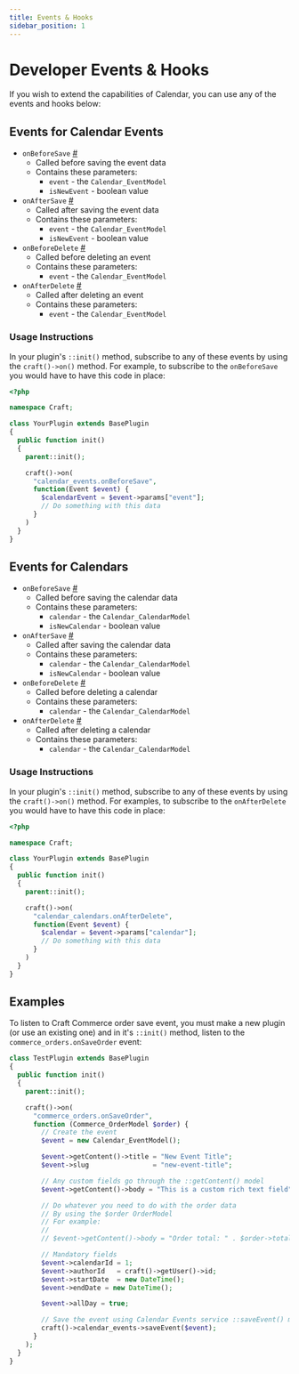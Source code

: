 ```yaml
---
title: Events & Hooks
sidebar_position: 1
---
```


# Developer Events & Hooks

If you wish to extend the capabilities of Calendar, you can use any of the events and hooks below:

## Events for Calendar Events

- `onBeforeSave` <a href="#event-onbeforesave-event" id="event-onbeforesave-event" className="docs-anchor">#</a>
  - Called before saving the event data
  - Contains these parameters:
    - `event` - the `Calendar_EventModel`
    - `isNewEvent` - boolean value
- `onAfterSave` <a href="#event-onaftersave-event" id="event-onaftersave-event" className="docs-anchor">#</a>
  - Called after saving the event data
  - Contains these parameters:
    - `event` - the `Calendar_EventModel`
    - `isNewEvent` - boolean value
- `onBeforeDelete` <a href="#event-onbeforedelete-event" id="event-onbeforedelete-event" className="docs-anchor">#</a>
  - Called before deleting an event
  - Contains these parameters:
    - `event` - the `Calendar_EventModel`
- `onAfterDelete` <a href="#event-onafterdelete-event" id="event-onafterdelete-event" className="docs-anchor">#</a>
  - Called after deleting an event
  - Contains these parameters:
    - `event` - the `Calendar_EventModel`

### Usage Instructions

In your plugin's `::init()` method, subscribe to any of these events by using the `craft()->on()` method. For example, to subscribe to the `onBeforeSave` you would have to have this code in place:

```php showLineNumbers
<?php

namespace Craft;

class YourPlugin extends BasePlugin
{
  public function init()
  {
    parent::init();

    craft()->on(
      "calendar_events.onBeforeSave",
      function(Event $event) {
        $calendarEvent = $event->params["event"];
        // Do something with this data
      }
    )
  }
}
```

## Events for Calendars

- `onBeforeSave` <a href="#event-onbeforesave-calendar" id="event-onbeforesave-calendar" className="docs-anchor">#</a>
  - Called before saving the calendar data
  - Contains these parameters:
    - `calendar` - the `Calendar_CalendarModel`
    - `isNewCalendar` - boolean value
- `onAfterSave` <a href="#event-onaftersave-calendar" id="event-onaftersave-calendar" className="docs-anchor">#</a>
  - Called after saving the calendar data
  - Contains these parameters:
    - `calendar` - the `Calendar_CalendarModel`
    - `isNewCalendar` - boolean value
- `onBeforeDelete` <a href="#event-onbeforedelete-calendar" id="event-onbeforedelete-calendar" className="docs-anchor">#</a>
  - Called before deleting a calendar
  - Contains these parameters:
    - `calendar` - the `Calendar_CalendarModel`
- `onAfterDelete` <a href="#event-onafterdelete-calendar" id="event-onafterdelete-calendar" className="docs-anchor">#</a>
  - Called after deleting a calendar
  - Contains these parameters:
    - `calendar` - the `Calendar_CalendarModel`

### Usage Instructions

In your plugin's `::init()` method, subscribe to any of these events by using the `craft()->on()` method. For examples, to subscribe to the `onAfterDelete` you would have to have this code in place:

```php showLineNumbers
<?php

namespace Craft;

class YourPlugin extends BasePlugin
{
  public function init()
  {
    parent::init();

    craft()->on(
      "calendar_calendars.onAfterDelete",
      function(Event $event) {
        $calendar = $event->params["calendar"];
        // Do something with this data
      }
    )
  }
}
```

## Examples

To listen to Craft Commerce order save event, you must make a new plugin (or use an existing one) and in it's `::init()` method, listen to the `commerce_orders.onSaveOrder` event:

```php showLineNumbers
class TestPlugin extends BasePlugin
{
  public function init()
  {
    parent::init();

    craft()->on(
      "commerce_orders.onSaveOrder",
      function (Commerce_OrderModel $order) {
        // Create the event
        $event = new Calendar_EventModel();

        $event->getContent()->title = "New Event Title";
        $event->slug				= "new-event-title";

        // Any custom fields go through the ::getContent() model
        $event->getContent()->body = "This is a custom rich text field";

        // Do whatever you need to do with the order data
        // By using the $order OrderModel
        // For example:
        //
        // $event->getContent()->body = "Order total: " . $order->totalPrice;

        // Mandatory fields
        $event->calendarId = 1;
        $event->authorId   = craft()->getUser()->id;
        $event->startDate  = new DateTime();
        $event->endDate	= new DateTime();

        $event->allDay = true;

        // Save the event using Calendar Events service ::saveEvent() method
        craft()->calendar_events->saveEvent($event);
      }
    );
  }
}
```
